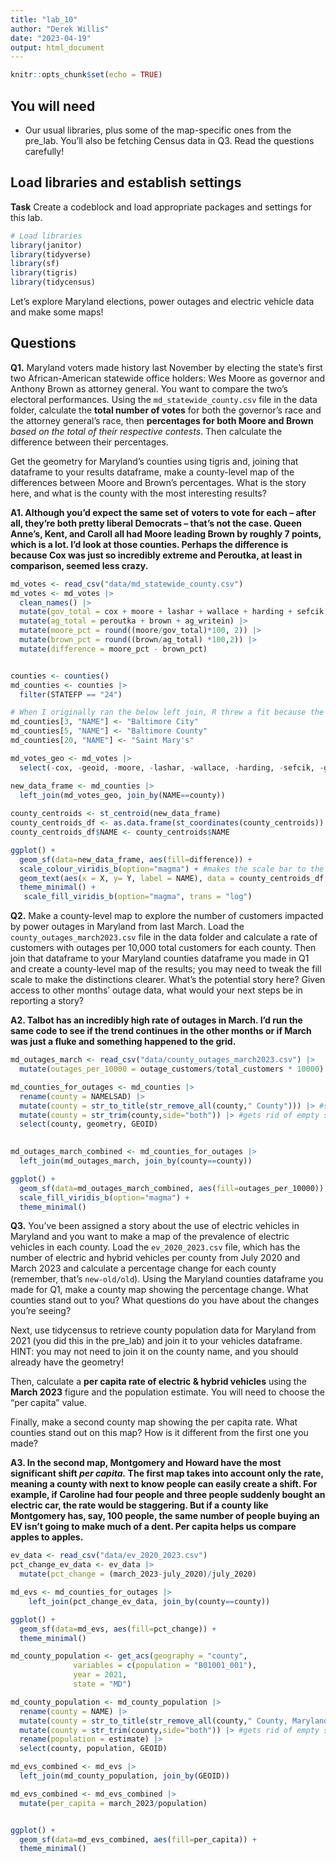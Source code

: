 ```yaml
---
title: "lab_10"
author: "Derek Willis"
date: "2023-04-19"
output: html_document
---
```


```r
knitr::opts_chunk$set(echo = TRUE)
```

## You will need

-   Our usual libraries, plus some of the map-specific ones from the pre_lab. You'll also be fetching Census data in Q3. Read the questions carefully!

## Load libraries and establish settings

**Task** Create a codeblock and load appropriate packages and settings for this lab.

```r
# Load libraries
library(janitor)
library(tidyverse)
library(sf)
library(tigris)
library(tidycensus)
```

Let's explore Maryland elections, power outages and electric vehicle data and make some maps!

## Questions

**Q1.** Maryland voters made history last November by electing the state's first two African-American statewide office holders: Wes Moore as governor and Anthony Brown as attorney general. You want to compare the two's electoral performances. Using the `md_statewide_county.csv` file in the data folder, calculate the **total number of votes** for both the governor's race and the attorney general's race, then **percentages for both Moore and Brown** *based on the total of their respective contests*. Then calculate the difference between their percentages.

Get the geometry for Maryland's counties using tigris and, joining that dataframe to your results dataframe, make a county-level map of the differences between Moore and Brown's percentages. What is the story here, and what is the county with the most interesting results?

**A1. Although you'd expect the same set of voters to vote for each -- after all, they're both pretty liberal Democrats -- that's not the case. Queen Anne's, Kent, and Caroll all had Moore leading Brown by roughly 7 points, which is a lot. I'd look at those counties. Perhaps the difference is because Cox was just so incredibly extreme and Peroutka, at least in comparison, seemed less crazy.**

```r
md_votes <- read_csv("data/md_statewide_county.csv")
md_votes <- md_votes |> 
  clean_names() |> 
  mutate(gov_total = cox + moore + lashar + wallace + harding + sefcik + gov_writein) |> 
  mutate(ag_total = peroutka + brown + ag_writein) |> 
  mutate(moore_pct = round((moore/gov_total)*100, 2)) |> 
  mutate(brown_pct = round((brown/ag_total) *100,2)) |> 
  mutate(difference = moore_pct - brown_pct)


counties <- counties()
md_counties <- counties |>
  filter(STATEFP == "24")

# When I originally ran the below left join, R threw a fit because the md_counties NAME column said "Baltimore" twice. I decided to edit the data in the dataframe (though I think I could have done this another way). ChatGPT provided me the code to do so.
md_counties[3, "NAME"] <- "Baltimore City"
md_counties[5, "NAME"] <- "Baltimore County"
md_counties[20, "NAME"] <- "Saint Mary's"

md_votes_geo <- md_votes |> 
  select(-cox, -geoid, -moore, -lashar, -wallace, -harding, -sefcik, -gov_writein, -peroutka, -brown, -ag_writein, -gov_total, -ag_total, -moore_pct, -brown_pct)

new_data_frame <- md_counties |> 
  left_join(md_votes_geo, join_by(NAME==county))
   
county_centroids <- st_centroid(new_data_frame)
county_centroids_df <- as.data.frame(st_coordinates(county_centroids))
county_centroids_df$NAME <- county_centroids$NAME

ggplot() +
  geom_sf(data=new_data_frame, aes(fill=difference)) +
  scale_colour_viridis_b(option="magma") + #makes the scale bar to the right
  geom_text(aes(x = X, y= Y, label = NAME), data = county_centroids_df, size = 3, check_overlap = TRUE) +
  theme_minimal() +
   scale_fill_viridis_b(option="magma", trans = "log")
```

**Q2.** Make a county-level map to explore the number of customers impacted by power outages in Maryland from last March. Load the `county_outages_march2023.csv` file in the data folder and calculate a rate of customers with outages per 10,000 total customers for each county. Then join that dataframe to your Maryland counties dataframe you made in Q1 and create a county-level map of the results; you may need to tweak the fill scale to make the distinctions clearer. What's the potential story here? Given access to other months' outage data, what would your next steps be in reporting a story?

**A2. Talbot has an incredibly high rate of outages in March. I'd run the same code to see if the trend continues in the other months or if March was just a fluke and something happened to the grid.**

```r
md_outages_march <- read_csv("data/county_outages_march2023.csv") |> 
  mutate(outages_per_10000 = outage_customers/total_customers * 10000)  

md_counties_for_outages <- md_counties |> 
  rename(county = NAMELSAD) |>
  mutate(county = str_to_title(str_remove_all(county," County"))) |> #str_to_title transformes it to sentence case, str_remove_all gets rid of the selected text
  mutate(county = str_trim(county,side="both")) |> #gets rid of empty space
  select(county, geometry, GEOID) 

  
md_outages_march_combined <- md_counties_for_outages |> 
  left_join(md_outages_march, join_by(county==county))

ggplot() +
  geom_sf(data=md_outages_march_combined, aes(fill=outages_per_10000)) +
  scale_fill_viridis_b(option="magma") + 
  theme_minimal()
```

**Q3.** You've been assigned a story about the use of electric vehicles in Maryland and you want to make a map of the prevalence of electric vehicles in each county. Load the `ev_2020_2023.csv` file, which has the number of electric and hybrid vehicles per county from July 2020 and March 2023 and calculate a percentage change for each county (remember, that's `new-old/old`). Using the Maryland counties dataframe you made for Q1, make a county map showing the percentage change. What counties stand out to you? What questions do you have about the changes you're seeing?

Next, use tidycensus to retrieve county population data for Maryland from 2021 (you did this in the pre_lab) and join it to your vehicles dataframe. HINT: you may not need to join it on the county name, and you should already have the geometry!

Then, calculate a **per capita rate of electric & hybrid vehicles** using the **March 2023** figure and the population estimate. You will need to choose the "per capita" value.

Finally, make a second county map showing the per capita rate. What counties stand out on this map? How is it different from the first one you made?

**A3. In the second map, Montgomery and Howard have the most significant shift *per capita.* The first map takes into account only the rate, meaning a county with next to know people can easily create a shift. For example, if Caroline had four people and three people suddenly bought an electric car, the rate would be staggering. But if a county like Montgomery has, say, 100 people, the same number of people buying an EV isn't going to make much of a dent. Per capita helps us compare apples to apples.**

```r
ev_data <- read_csv("data/ev_2020_2023.csv")
pct_change_ev_data <- ev_data |> 
  mutate(pct_change = (march_2023-july_2020)/july_2020)

md_evs <- md_counties_for_outages |> 
    left_join(pct_change_ev_data, join_by(county==county))

ggplot() +
  geom_sf(data=md_evs, aes(fill=pct_change)) +
  theme_minimal()

md_county_population <- get_acs(geography = "county",
              variables = c(population = "B01001_001"),
              year = 2021,
              state = "MD")

md_county_population <- md_county_population |>
  rename(county = NAME) |>
  mutate(county = str_to_title(str_remove_all(county," County, Maryland"))) |> #str_to_title transformes it to sentence case, str_remove_all gets rid of the selected text
  mutate(county = str_trim(county,side="both")) |> #gets rid of empty space
  rename(population = estimate) |>
  select(county, population, GEOID) 

md_evs_combined <- md_evs |> 
  left_join(md_county_population, join_by(GEOID))

md_evs_combined <- md_evs_combined |> 
  mutate(per_capita = march_2023/population)


ggplot() +
  geom_sf(data=md_evs_combined, aes(fill=per_capita)) +
  theme_minimal()

```
